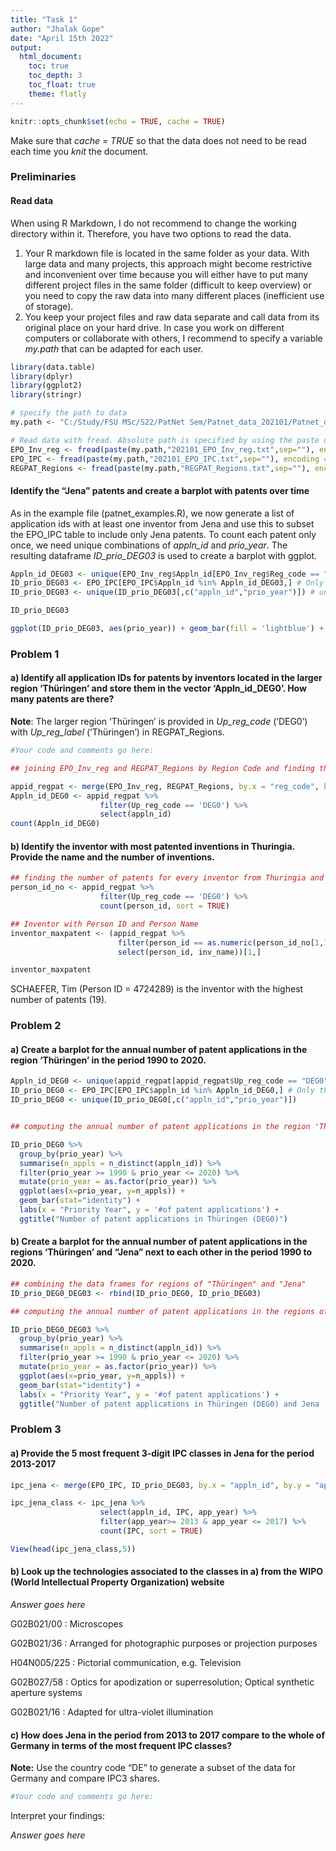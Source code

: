 ```yaml
---
title: "Task 1"
author: "Jhalak Gope"
date: "April 15th 2022"
output: 
  html_document:
    toc: true
    toc_depth: 3
    toc_float: true
    theme: flatly
---
```


```r
knitr::opts_chunk$set(echo = TRUE, cache = TRUE)
```

Make sure that *cache = TRUE* so that the data does not need to be read each time you *knit* the document.

### Preliminaries

#### Read data

When using R Markdown, I do not recommend to change the working directory within it. Therefore, you have two options to read the data.

1.  Your R markdown file is located in the same folder as your data. With large data and many projects, this approach might become restrictive and inconvenient over time because you will either have to put many different project files in the same folder (difficult to keep overview) or you need to copy the raw data into many different places (inefficient use of storage).
2.  You keep your project files and raw data separate and call data from its original place on your hard drive. In case you work on different computers or collaborate with others, I recommend to specify a variable *my.path* that can be adapted for each user.

```r
library(data.table)
library(dplyr)
library(ggplot2)
library(stringr)

# specify the path to data
my.path <- "C:/Study/FSU MSc/S22/PatNet Sem/Patnet_data_202101/Patnet_data_202101/REGPAT_202101/"

# Read data with fread. Absolute path is specified by using the paste command.
EPO_Inv_reg <- fread(paste(my.path,"202101_EPO_Inv_reg.txt",sep=""), encoding = "UTF-8")
EPO_IPC <- fread(paste(my.path,"202101_EPO_IPC.txt",sep=""), encoding = "UTF-8")
REGPAT_Regions <- fread(paste(my.path,"REGPAT_Regions.txt",sep=""), encoding = "UTF-8")
```

#### Identify the "Jena" patents and create a barplot with patents over time

As in the example file (patnet_examples.R), we now generate a list of application ids with at least one inventor from Jena and use this to subset the EPO_IPC table to include only Jena patents. To count each patent only once, we need unique combinations of *appln_id* and *prio_year*. The resulting dataframe *ID_prio_DEG03* is used to create a barplot with ggplot.

```r
Appln_id_DEG03 <- unique(EPO_Inv_reg$Appln_id[EPO_Inv_reg$Reg_code == "DEG03"])
ID_prio_DEG03 <- EPO_IPC[EPO_IPC$Appln_id %in% Appln_id_DEG03,] # Only the Jena patents
ID_prio_DEG03 <- unique(ID_prio_DEG03[,c("appln_id","prio_year")]) # unique combinations of Application ID and Priority year

ID_prio_DEG03

ggplot(ID_prio_DEG03, aes(prio_year)) + geom_bar(fill = 'lightblue') + labs(x = "Priority Year", y = "# of patent applications") + ggtitle("Number of patent applications in Jena (DEG03)")
```

### Problem 1

#### a) Identify all application IDs for patents by inventors located in the larger region 'Thüringen' and store them in the vector 'Appln_id_DEG0'. How many patents are there?

**Note**: The larger region 'Thüringen' is provided in *Up_reg_code* ('DEG0') with *Up_reg_label* ('Thüringen') in REGPAT_Regions.

```r
#Your code and comments go here:

## joining EPO_Inv_reg and REGPAT_Regions by Region Code and finding the application IDs for Thüringen region

appid_regpat <- merge(EPO_Inv_reg, REGPAT_Regions, by.x = "reg_code", by.y = "reg_code",)
Appln_id_DEG0 <- appid_regpat %>%
                    filter(Up_reg_code == 'DEG0') %>%
                    select(appln_id)
count(Appln_id_DEG0)

```

#### b) Identify the inventor with most patented inventions in Thuringia. Provide the name and the number of inventions.

```r

## finding the number of patents for every inventor from Thuringia and sorting it in descending order
person_id_no <- appid_regpat %>%
                    filter(Up_reg_code == 'DEG0') %>%
                    count(person_id, sort = TRUE)

## Inventor with Person ID and Person Name
inventor_maxpatent <- (appid_regpat %>%
                        filter(person_id == as.numeric(person_id_no[1,1])) %>%
                        select(person_id, inv_name))[1,]

inventor_maxpatent
```

SCHAEFER, Tim (Person ID = 4724289) is the inventor with the highest number of patents (19).


### Problem 2

#### a) Create a barplot for the annual number of patent applications in the region 'Thüringen' in the period 1990 to 2020.

```r

Appln_id_DEG0 <- unique(appid_regpat[appid_regpat$Up_reg_code == "DEG0"]$appln_id)
ID_prio_DEG0 <- EPO_IPC[EPO_IPC$appln_id %in% Appln_id_DEG0,] # Only the Thuringen patents
ID_prio_DEG0 <- unique(ID_prio_DEG0[,c("appln_id","prio_year")])


## computing the annual number of patent applications in the region 'Thüringen' in the period 1990 to 2020

ID_prio_DEG0 %>%
  group_by(prio_year) %>%
  summarise(n_appls = n_distinct(appln_id)) %>%
  filter(prio_year >= 1990 & prio_year <= 2020) %>%
  mutate(prio_year = as.factor(prio_year)) %>%
  ggplot(aes(x=prio_year, y=n_appls)) +
  geom_bar(stat="identity") +
  labs(x = "Priority Year", y = '#of patent applications') +
  ggtitle("Number of patent applications in Thüringen (DEG0)")

```

#### b) Create a barplot for the annual number of patent applications in the regions 'Thüringen' and "Jena" next to each other in the period 1990 to 2020.

```r

## combining the data frames for regions of "Thüringen" and "Jena"
ID_prio_DEG0_DEG03 <- rbind(ID_prio_DEG0, ID_prio_DEG03)

## computing the annual number of patent applications in the regions of 'Thüringen' and 'Jena' in the period 1990 to 2020

ID_prio_DEG0_DEG03 %>%
  group_by(prio_year) %>%
  summarise(n_appls = n_distinct(appln_id)) %>%
  filter(prio_year >= 1990 & prio_year <= 2020) %>%
  mutate(prio_year = as.factor(prio_year)) %>%
  ggplot(aes(x=prio_year, y=n_appls)) +
  geom_bar(stat="identity") + 
  labs(x = "Priority Year", y = '#of patent applications') +
  ggtitle("Number of patent applications in Thüringen (DEG0) and Jena (DEG03)")
```

### Problem 3

#### a) Provide the 5 most frequent 3-digit IPC classes in Jena for the period 2013-2017
```r

ipc_jena <- merge(EPO_IPC, ID_prio_DEG03, by.x = "appln_id", by.y = "appln_id",)

ipc_jena_class <- ipc_jena %>%
                    select(appln_id, IPC, app_year) %>%
                    filter(app_year>= 2013 & app_year <= 2017) %>%
                    count(IPC, sort = TRUE)

View(head(ipc_jena_class,5))

```
#### b) Look up the technologies associated to the classes in a) from the WIPO (World Intellectual Property Organization) website

*Answer goes here*

G02B021/00    : 	Microscopes
	
G02B021/36    :   Arranged for photographic purposes or projection purposes 

H04N005/225   :   Pictorial communication, e.g. Television

G02B027/58    :   Optics for apodization or superresolution; Optical synthetic aperture systems 

G02B021/16    :   Adapted for ultra-violet illumination


#### c) How does Jena in the period from 2013 to 2017 compare to the whole of Germany in terms of the most frequent IPC classes?

**Note:** Use the country code "DE" to generate a subset of the data for Germany and compare IPC3 shares.

```r
#Your code and comments go here:

```

Interpret your findings:

*Answer goes here*

